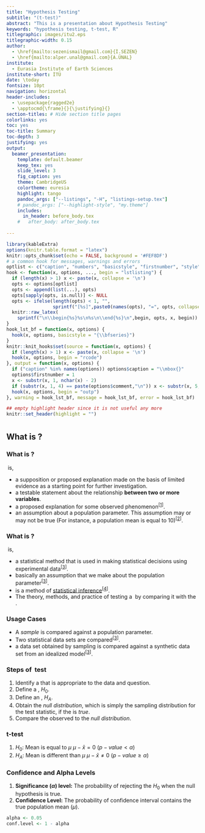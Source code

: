 ```yaml
---
title: "Hypothesis Testing"
subtitle: "(t-test)"
abstract: "This is a presentation about Hypothesis Testing"
keywords: "hypothesis testing, t-test, R"
titlegraphic: images/itu2.eps
titlegraphic-width: 0.15
author:
  - \href{mailto:sezenismail@gmail.com}{İ.SEZEN}
  - \href{mailto:alper.unal@gmail.com}{A.ÜNAL}
institute:
  - Eurasia Institute of Earth Sciences
institute-short: İTÜ
date: \today
fontsize: 10pt
navigation: horizontal
header-includes:
  - \usepackage{ragged2e}
  - \apptocmd{\frame}{}{\justifying}{}
section-titles: # Hide section title pages
colorlinks: yes
toc: yes
toc-title: Summary
toc-depth: 3
justifying: yes
output:
  beamer_presentation:
    template: default.beamer
    keep_tex: yes
    slide_level: 3
    fig_caption: yes
    theme: CambridgeUS
    colortheme: euresia
    highlight: tango
    pandoc_args: ["--listings", "-H", "listings-setup.tex"]
    # pandoc_args: ["--highlight-style", "my.theme"]
    includes:
      in_header: before_body.tex
    #   after_body: after_body.tex
    
---
```


```r
library(kableExtra)
options(knitr.table.format = "latex")
knitr::opts_chunk$set(echo = FALSE, background = '#FEF8DF')
# a common hook for messages, warnings and errors
optlist <- c("caption", "numbers", "basicstyle", "firstnumber", "style")
hook <- function(x, options, ..., begin = "lstlisting") {
  if (length(x) > 1) x <- paste(x, collapse = '\n')
  opts <- options[optlist]
  opts <- append(list(...), opts)
  opts[sapply(opts, is.null)] <- NULL
  opts <- ifelse(length(opts) < 1, "",
                 sprintf("[%s]",paste0(names(opts), "=", opts, collapse = ",")))
  knitr::raw_latex(
    sprintf("\n\\begin{%s}%s\n%s\n\\end{%s}\n",begin, opts, x, begin))
}
hook_lst_bf = function(x, options) {
  hook(x, options, basicstyle = "{\\bfseries}")
}
knitr::knit_hooks$set(source = function(x, options) {
  if (length(x) > 1) x <- paste(x, collapse = '\n')
  hook(x, options, begin = "rcode")
}, output = function(x, options) {
  if ("caption" %in% names(options)) options$caption = "\\mbox{}"
  options$firstnumber = 1
  x <- substr(x, 1, nchar(x) - 2)
  if (substr(x, 1, 4) == paste(options$comment,"\n")) x <- substr(x, 5, nchar(x))
  hook(x, options, begin = "outp")
}, warning = hook_lst_bf, message = hook_lst_bf, error = hook_lst_bf)

## empty highlight header since it is not useful any more
knitr::set_header(highlight = "")
```

# \hypt
## What is \hypt?
### What is \hypt?

\hyp\ is,

- a supposition or proposed explanation made on the basis of limited evidence 
  as a starting point for further investigation.
- a testable statement about the relationship **between two or more variables**.
- a proposed explanation for some observed phenomenon^[[1]]^.
- an assumption about a population parameter. This assumption may or may not be 
  true (For instance, a population mean is equal to $10$)^[[2]]^.

[1]: https://whatis.techtarget.com/definition/hypothesis
[2]: https://stattrek.com/statistics/dictionary.aspx?definition=statistical_hypothesis

### What is \hypt?

\hyp\ is,

- a statistical method that is used in making statistical decisions using 
  experimental data^[[3]]^.
- basically an assumption that we make about the population parameter^[[3]]^.
- is a method of [statistical inference](https://en.wikipedia.org/wiki/Statistical_inference)^[[4]]^.
- The theory, methods, and practice of testing a \hyp\ by comparing it 
  with the **\hn{}**.

[3]: https://www.statisticssolutions.com/hypothesis-testing/
[4]: https://en.wikipedia.org/wiki/Statistical_hypothesis_testing

### Usage Cases

- A _sample_ is compared against a population parameter.
- Two statistical data sets are compared^[[3]]^.
- a data set obtained by sampling is compared against a synthetic data set 
  from an idealized model^[[3]]^.
  
### Steps of \hyp\ test

1. Identify a _\ts{}_ that is appropriate to the data and question.
2. Define a **\hn{}**, $H_{0}$.
3. Define an **\ha{}**, $H_{A}$.
4. Obtain the _null distribution_, which is simply the sampling distribution
  for the test statistic, if the _\hn{}_ is _true_.
5. Compare the observed _\ts{}_ to the _null distribution_.

### t-test

1. $H_{0}$: Mean is equal to $\mu$ $\mu - \bar{x} = 0$ (${p-value} < \alpha$)
2. $H_{A}$: Mean is different than $\mu$ $\mu - \bar{x} \neq 0$ ($p-value \ge \alpha$)

### Confidence and Alpha Levels {.fragile .allowframebreaks}

1. **Significance ($\alpha$) level:** The probability of rejecting the $H_{0}$ when the null hypothesis is true.
2. **Confidence Level:** The probability of confidence interval contains the true population mean ($\mu$). \textcolor{violet}{It is not the probability of which the $\mu$ lies within interval.}

```r
alpha <- 0.05
conf.level <- 1 - alpha
```
